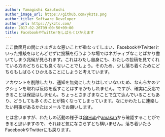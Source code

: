 ```yaml
---
author: Yamagishi Kazutoshi
author_image_url: https://github.com/ykzts.png
author_title: Software Developer
author_url: https://ykzts.com/
date: 2017-02-26T09:00:50+09:00
title: FacebookやTwitterをしばらくひかえます
---
```


ここ数箇月の間にさまざまな悪いことが重なってしまい、FacebookやTwitterといった推敲をほとんどせずに投稿を行うような場ではネガティブなことばかり書いてしまう兆候が見られます。これはわたし自身にも、わたしの投稿を見てくれている方のどちらにも良くないことでしょう。そのため、少し落ち着くためにどちらもしばらくひかえることにしようと考えています。

<!--truncate-->

アカウントを削除したり、通知を無効にしたりはしていないため、なんらかのアクションを取れば反応を返すことはするかもしれません。ですが、確実に反応できることは保証はしません。ちょっとさまざまなことで立て込んでいることもあり、どうしても多くのことが鈍くなってしまっています。なにかわたしに連絡したい用事があるかたはメールでお願いします。

とは言いますが、わたしの活動の様子は[GitHub](https://github.com/ykzts)や[amakan](https://amakan.net/@ykzts)から確認することができると思いますので、それほど気になさらずとも構いません。落ち着いたらFacebookやTwitterにも戻ります。
